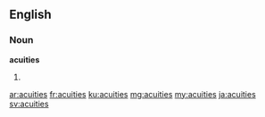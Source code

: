 ==English==

===Noun===
'''acuities'''
# {{plural of|acuity}}

[[ar:acuities]]
[[fr:acuities]]
[[ku:acuities]]
[[mg:acuities]]
[[my:acuities]]
[[ja:acuities]]
[[sv:acuities]]